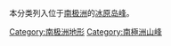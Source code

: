 本分类列入位于[[南极洲|南极洲]]的[[冰原岛峰|冰原岛峰]]。

[[Category:南极洲地形|Category:南极洲地形]]
[[Category:南極洲山峰|Category:南極洲山峰]]